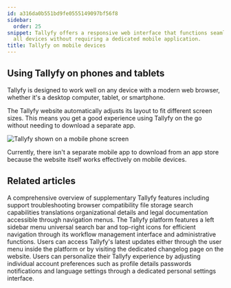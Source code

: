 ```yaml
---
id: a316da0b551bd9fe0555149097bf56f8
sidebar:
  order: 25
snippet: Tallyfy offers a responsive web interface that functions seamlessly across
  all devices without requiring a dedicated mobile application.
title: Tallyfy on mobile devices
---
```


## Using Tallyfy on phones and tablets

Tallyfy is designed to work well on any device with a modern web browser, whether it's a desktop computer, tablet, or smartphone.

The Tallyfy website automatically adjusts its layout to fit different screen sizes. This means you get a good experience using Tallyfy on the go without needing to download a separate app.

![Tallyfy shown on a mobile phone screen](https://screenshots.tallyfy.com/Tallyfy-mobile-dashboard.png)

Currently, there isn't a separate mobile app to download from an app store because the website itself works effectively on mobile devices.


## Related articles
<CardGrid>
<LinkTitleCard header="<b>Pro > Miscellaneous</b>" href="/products/pro/miscellaneous/" > A comprehensive overview of supplementary Tallyfy features including support troubleshooting browser compatibility file storage search capabilities translations organizational details and legal documentation accessible through navigation menus. </LinkTitleCard>
<LinkTitleCard header="<b>Tutorials > Navigate Tallyfy</b>" href="/products/pro/tutorials/navigate-tallyfy/" > The Tallyfy platform features a left sidebar menu universal search bar and top-right icons for efficient navigation through its workflow management interface and administrative functions. </LinkTitleCard>
<LinkTitleCard header="<b>Miscellaneous > Stay updated with Tallyfy's latest features</b>" href="/products/pro/miscellaneous/how-can-i-stay-updated-with-tallyfys-latest-features/" > Users can access Tallyfy's latest updates either through the user menu inside the platform or by visiting the dedicated changelog page on the website. </LinkTitleCard>
<LinkTitleCard header="<b>Settings > Personal settings</b>" href="/products/pro/settings/personal-settings/" > Users can personalize their Tallyfy experience by adjusting individual account preferences such as profile details passwords notifications and language settings through a dedicated personal settings interface. </LinkTitleCard>
</CardGrid>